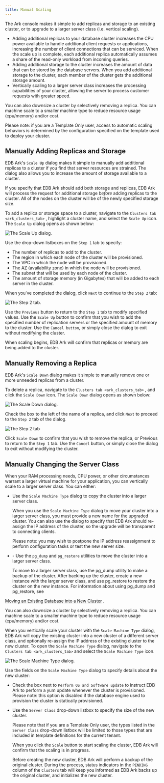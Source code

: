 ```yaml
---
title: Manual Scaling
---
```


The Ark console makes it simple to add replicas and storage to an
existing cluster, or to upgrade to a larger server class (i.e. vertical
scaling).

  - Adding additional replicas to your database cluster increases the
    CPU power available to handle additional client requests or
    applications, increasing the number of client connections that can
    be serviced. When the scale up is complete, each additional replica
    automatically assumes a share of the read-only workload from
    incoming queries.
  - Adding additional storage to the cluster increases the amount of
    data that can be stored by the database servers. When you add
    additional storage to the cluster, each member of the cluster gets
    the additional storage amount.
  - Vertically scaling to a larger server class increases the processing
    capabilities of your cluster, allowing the server to process
    customer requests with greater speed.

You can also downsize a cluster by selectively removing a replica. You
can machine scale to a smaller machine type to reduce resource usage
(cpu/memory) and/or cost.

Please note: if you are a Template Only user, access to automatic
scaling behaviors is determined by the configuration specified on the
template used to deploy your cluster.

## Manually Adding Replicas and Storage

EDB Ark's `Scale Up` dialog makes it simple to manually add additional
replicas to a cluster if you find that server resources are strained.
The dialog also allows you to increase the amount of storage available
to a cluster.

If you specify that EDB Ark should add both storage and replicas, EDB
Ark will process the request for additional storage *before* adding
replicas to the cluster. All of the nodes on the cluster will be of the
newly specified storage size.

To add a replica or storage space to a cluster, navigate to the
`Clusters tab <ark_clusters_tab>` , highlight a cluster name, and select
the `Scale Up` icon. The `Scale Up` dialog opens as shown below:

![*The Scale Up dialog.*](images/manually_scale_up_step_one.png)

Use the drop-down listboxes on the `Step 1` tab to specify:

  - The number of replicas to add to the cluster.
  - The region in which each node of the cluster will be provisioned.
  - The VPC in which the node will be provisioned.
  - The AZ (availability zone) in which the node will be provisioned.
  - The subnet that will be used by each node of the cluster.
  - The amount of storage memory (in Gigabytes) that will be added to
    each server in the cluster.

When you've completed the dialog, click `Next` to continue to the
`Step 2` tab:

![*The Step 2 tab.*](images/manually_scale_up_step_two.png)

Use the `Previous` button to return to the `Step 1` tab to modify
specified values. Use the `Scale Up` button to confirm that you wish to
add the specified number of replication servers or the specified amount
of memory to the cluster. Use the `Cancel button`, or simply close the
dialog to exit without modifying the cluster.

When scaling begins, EDB Ark will confirm that replicas or memory are
being added to the cluster.

## Manually Removing a Replica

EDB Ark's `Scale Down` dialog makes it simple to manually remove one or
more unneeded replicas from a cluster.

To delete a replica, navigate to the `Clusters tab <ark_clusters_tab>` ,
and click the `Scale Down` icon. The `Scale Down` dialog opens as shown
below:

![*The Scale Down dialog.*](images/manually_scale_down_step_one.png)

Check the box to the left of the name of a replica, and click `Next` to
proceed to the `Step 2` tab of the dialog.

![*The Step 2 tab*](images/manually_scale_down_step_two.png)

Click `Scale Down` to confirm that you wish to remove the replica, or
Previous to return to the `Step 1` tab. Use the `Cancel` button, or
simply close the dialog to exit without modifying the cluster.

## Manually Changing the Server Class

When your RAM processing needs, CPU power, or other circumstances
warrant a larger virtual machine for your application, you can
vertically scale to a larger server class. You can either:

  - Use the `Scale Machine Type` dialog to copy the cluster into a
    larger server class.
    
    When you use the `Scale Machine Type` dialog to move your cluster
    into a larger server class, you must provide a new name for the
    upgraded cluster. You can also use the dialog to specify that EDB
    Ark should re-assign the IP address of the cluster, so the upgrade
    will be transparent to connecting clients.
    
    Please note: you may wish to postpone the IP address reassignment to
    perform configuration tasks or test the new server size.

<!-- end list -->

  - \- Use the `pg_dump` and `pg_restore` utilities to move the cluster
    into a  
    larger server class.
    
    To move to a larger server class, use the pg_dump utility to make a
    backup of the cluster. After backing up the cluster, create a new
    instance with the larger server class, and use pg_restore to
    restore the cluster on the new instance. For information about using
    pg_dump and pg_restore, see

[Moving an Existing Database into a New Cluster](move_existing_database)
.

You can also downsize a cluster by selectively removing a replica. You
can machine scale to a smaller machine type to reduce resource usage
(cpu/memory) and/or cost.

When you vertically scale your cluster with the `Scale Machine Type`
dialog, EDB Ark will copy the existing cluster into a new cluster of a
different server class, and optionally re-assign the IP address of the
existing cluster to the new cluster. To open the `Scale Machine Type`
dialog, navigate to the `Clusters tab <ark_clusters_tab>` and select the
`Scale Machine Type` icon.

![*The Scale Machine Type dialog.*](images/scale_machine_type.png)

Use the fields on the `Scale Machine Type` dialog to specify details
about the new cluster:

  - Check the box next to `Perform OS and Software update` to instruct
    EDB Ark to perform a yum update whenever the cluster is provisioned.
    Please note: this option is disabled if the database engine used to
    provision the cluster is statically provisioned.

  - Use the `Server Class` drop-down listbox to specify the size of the
    new cluster.
    
    Please note that if you are a Template Only user, the types listed
    in the `Server Class` drop-down listbox will be limited to those
    types that are included in template definitions for the current
    tenant.
    
    When you click the `Scale` button to start scaling the cluster, EDB
    Ark will confirm that the scaling is in progress.
    
    Before creating the new cluster, EDB Ark will perform a backup of
    the original cluster. During the process, status indicators in the
    `PENDING` column of the `Clusters` tab will keep you informed as EDB
    Ark backs up the original cluster, and initializes the new cluster.
